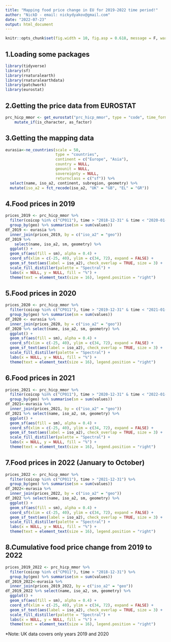 ```yaml
---
title: "Mapping food price change in EU for 2019-2022 time period!"
author: "NickD - email: nickydyakov@gmail.com"
date: "2022-07-23"
output: html_document
---
```


```r
knitr::opts_chunk$set(fig.width = 10, fig.asp = 0.618, message = F, warning = F, echo = F)
```

## 1.Loading some packages
```r
library(tidyverse)
library(sf)
library(rnaturalearth)
library(rnaturalearthdata)
library(patchwork)
library(eurostat)
```

## 2.Getting the price data from EUROSTAT
```r
prc_hicp_mmor <- get_eurostat("prc_hicp_mmor", type = "code", time_format = "date") %>% 
	mutate_if(is_character, as_factor)
```

## 3.Getting the mapping data
```r
eurasia<-ne_countries(scale = 50, 
                      type = "countries", 
                      continent = c("Europe", "Asia"),
                      country = NULL, 
                      geounit = NULL, 
                      sovereignty = NULL,
                      returnclass = c("sf")) %>% 
  select(name, iso_a2, continent, subregion, geometry) %>% 
  mutate(iso_a2 = fct_recode(iso_a2, "UK" = "GB", "EL" = "GR"))
```

## 4.Food prices in 2019
```r
prices_2019 <- prc_hicp_mmor %>%
  filter(coicop %in% c("CP011"), time > "2018-12-31" & time < "2020-01-01") %>% 
  group_by(geo) %>% summarise(sm = sum(values))
df_2019 <- eurasia %>% 
  inner_join(prices_2019, by = c("iso_a2" = "geo"))
df_2019 %>% 
	select(name, iso_a2, sm, geometry) %>% 
  ggplot() +
  geom_sf(aes(fill = sm), alpha = 0.4) +
  coord_sf(xlim = c(-25, 40), ylim = c(34, 72), expand = FALSE) + 
  geom_sf_text(aes(label = iso_a2), check_overlap = TRUE, size = 3) + 
  scale_fill_distiller(palette = "Spectral") +
  labs(x = NULL, y = NULL, fill = "%") +
  theme(text = element_text(size = 16), legend.position = "right")
```

## 5.Food prices in 2020
```r
prices_2020 <- prc_hicp_mmor %>%
  filter(coicop %in% c("CP011"), time > "2019-12-31" & time < "2021-01-01") %>% 
  group_by(geo) %>% summarise(sm = sum(values))
df_2020 <- eurasia %>% 
  inner_join(prices_2020, by = c("iso_a2" = "geo"))
df_2020 %>% select(name, iso_a2, sm, geometry) %>% 
  ggplot() +
  geom_sf(aes(fill = sm), alpha = 0.4) +
  coord_sf(xlim = c(-25, 40), ylim = c(34, 72), expand = FALSE) + 
  geom_sf_text(aes(label = iso_a2), check_overlap = TRUE, size = 3) + 
  scale_fill_distiller(palette = "Spectral") +
  labs(x = NULL, y = NULL, fill = "%") +
  theme(text = element_text(size = 16), legend.position = "right")
```

## 6.Food prices in 2021
```r
prices_2021 <- prc_hicp_mmor %>%
  filter(coicop %in% c("CP011"), time > "2020-12-31" & time < "2022-01-01") %>% 
  group_by(geo) %>% summarise(sm = sum(values))
df_2021<-eurasia %>% 
  inner_join(prices_2021, by = c("iso_a2" = "geo"))
df_2021 %>% select(name, iso_a2, sm, geometry) %>% 
  ggplot() +
  geom_sf(aes(fill = sm), alpha = 0.4) +
  coord_sf(xlim = c(-25, 40), ylim = c(34, 72), expand = FALSE) + 
  geom_sf_text(aes(label = iso_a2), check_overlap = TRUE, size = 3) + 
  scale_fill_distiller(palette = "Spectral") +
  labs(x = NULL, y = NULL, fill = "%") +
  theme(text = element_text(size = 16), legend.position = "right")
```

## 7.Food prices in 2022 (January to October)
```r
prices_2022 <- prc_hicp_mmor %>%
  filter(coicop %in% c("CP011"), time > "2021-12-31") %>% 
  group_by(geo) %>% summarise(sm = sum(values))
df_2022<-eurasia %>% 
  inner_join(prices_2022, by = c("iso_a2" = "geo"))
df_2022 %>% select(name, iso_a2, sm, geometry) %>% 
  ggplot() +
  geom_sf(aes(fill = sm), alpha = 0.4) +
  coord_sf(xlim = c(-25, 40), ylim = c(34, 72), expand = FALSE) + 
  geom_sf_text(aes(label = iso_a2), check_overlap = TRUE, size = 3) + 
  scale_fill_distiller(palette = "Spectral") +
  labs(x = NULL, y = NULL, fill = "%") +
  theme(text = element_text(size = 16), legend.position = "right")
```

## 8.Cumulative food price change from 2019 to 2022
```r
prices_2019_2022 <- prc_hicp_mmor %>%
  filter(coicop %in% c("CP011"), time > "2018-12-31") %>% 
  group_by(geo) %>% summarise(sm = sum(values))
df_2019_2022<-eurasia %>% 
  inner_join(prices_2019_2022, by = c("iso_a2" = "geo"))
df_2019_2022 %>% select(name, iso_a2, sm, geometry) %>% 
  ggplot() +
  geom_sf(aes(fill = sm), alpha = 0.4) +
  coord_sf(xlim = c(-25, 40), ylim = c(34, 72), expand = FALSE) + 
  geom_sf_text(aes(label = iso_a2), check_overlap = TRUE, size = 3) + 
  scale_fill_distiller(palette = "Spectral") +
  labs(x = NULL, y = NULL, fill = "%") +
  theme(text = element_text(size = 16), legend.position = "right")
```
*Note: UK data covers only years 2019 and 2020